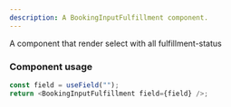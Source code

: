 ```yaml
---
description: A BookingInputFulfillment component.
---
```


A component that render select with all fulfillment-status

### Component usage

```js
const field = useField("");
return <BookingInputFulfillment field={field} />;
```
